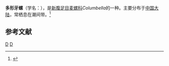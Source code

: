 {{Speciesbox
| taxon = Euplica varians
| binomial_authority = [[Sowerby_family|G.B. Sowerby II]], 1832
| synonyms =
* ''Columbella varians'' G.B. Sowerby II, 1832<ref name=shell_5748 />
* ''Columbella nodulosa'' Nowell-Usticke, G.W., 1959
}}
'''多形牙螺'''（学名：''{{lang|la|Columbella varians}}''），是[[新腹足目|新腹足目]][[麦螺科|麦螺科]]''Columbella''的一种。主要分布于[[中国大陆|中国大陆]]，常栖息在潮间带。<ref name=shell_5748>{{cite web|url=http://shell.sinica.edu.tw/chinese/shellbase_detail.php?science_no=5748|title=国际贝库：多形牙螺|publisher=台湾贝类资料库|accessdate=2009-08-11|archive-date=2016-03-04|archive-url=https://web.archive.org/web/20160304113538/http://shell.sinica.edu.tw/chinese/shellbase_detail.php?science_no=5748|dead-url=no}}</ref>

== 参考文献 ==
{{reflist}}

{{taxonbar}}
[[Category:_1832年描述的动物|D]]
[[Category:麦螺科|D]]